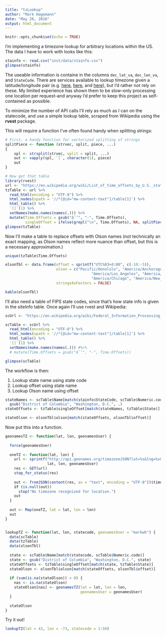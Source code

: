 ```yaml
---
title: "tzLookup"
author: "Mark Hagemann"
date: "May 26, 2016"
output: html_document
---
```


```r
knitr::opts_chunk$set(echo = TRUE)
```

I'm implementing a timezone lookup for arbitrary locations within the US. The data I have to work with looks like this: 

```r
stainfo <- read.csv("inst/data/stainfo.csv")
glimpse(stainfo)
```

The useable information is containe in the columns `dec_lat_va`, `dec_lon_va`, and `StateCode`. There are services available to lookup timezone given a latitude/longitude pair (e.g. [here](http://www.geonames.org/export/web-services.html), [here](https://developers.google.com/maps/documentation/timezone/intro#Introduction), and [here](https://timezonedb.com/api)), but I'd rather not rely on these. My limited experience has shown them to be slow--only processing one location per request--and anyway I'd prefer to keep this project as self-contained as possible. 

To minimize the number of API calls I'll rely as much as I can on the statecode, and use a simple lookup table, scraped from Wikipedia using the **rvest** package.


This will require a function I've often found handy when splitting strings:

```r

# First, a handy function for vectorized splitting of strings
splitPiece <- function (strvec, split, piece, ...) 
{
    spl <- strsplit(strvec, split = split, ...)
    out <- vapply(spl, `[`, character(1), piece)
    out
}

# Now get that table
library(rvest)
url <- "https://en.wikipedia.org/wiki/List_of_time_offsets_by_U.S._state"
tzTable <- url %>% 
  read_html(encoding = "UTF-8") %>% 
  html_nodes(xpath = '//*[@id="mw-content-text"]/table[1]') %>% 
  html_table() %>% 
  `[[`(1) %>% 
  setNames(make.names(names(.))) %>% 
  mutate(Time.Offsets = gsub("âˆ’", "-", Time.Offsets),
         singleOffset = ifelse(grepl("\n", Time.Offsets), NA, splitPiece(Time.Offsets, " ", 1)))
glimpse(tzTable)
```

Now I'll make a table to replace offsets with Olson names (not technically an exact mapping, as Olson names reflect more nuance than offset, but this is a necessary approximation.)

```r
unique(tzTable$Time.Offsets)

olsonTbl <- data.frame(offset = sprintf("UTC%03+d:00", c(-10:-5)), 
                       olson = c("Pacific/Honolulu", "America/Anchorage",
                                       "America/Los_Angeles", "America/Denver", 
                                       "America/Chicago", "America/New_York"),
                       stringsAsFactors = FALSE)

kable(olsonTbl)
```

I'll also need a table of FIPS state codes, since that's how state info is given in the siteInfo table. Once again I'll use rvest and Wikipedia:

```r
scUrl <- "https://en.wikipedia.org/wiki/Federal_Information_Processing_Standard_state_code"

scTable <- scUrl %>% 
  read_html(encoding = "UTF-8") %>% 
  html_nodes(xpath = '//*[@id="mw-content-text"]/table[1]') %>% 
  html_table() %>% 
  `[[`(1) %>% 
  setNames(make.names(names(.))) #%>% 
  # mutate(Time.Offsets = gsub("âˆ’", "-", Time.Offsets))

glimpse(scTable)
```


The workflow is then: 

1. Lookup state name using state code
2. Lookup offset using state name
3. Lookup Olson name using offset



```r
stateNames <- scTable$Name[match(stainfo$StateCode, scTable$Numeric.code)] %>% 
  gsub("District of Columbia", "Washington, D.C.", .)
stateOffsets <- tzTable$singleOffset[match(stateNames, tzTable$State)]

stateOlson <- olsonTbl$olson[match(stateOffsets, olsonTbl$offset)]

```

Now put this into a function. 


```r
geonamesTZ <- function(lat, lon, geonamesUser) {
  
  force(geonamesUser)
  
  oneTZ <- function(lat, lon) {
    url <- sprintf("http://api.geonames.org/timezoneJSON?lat=%s&lng=%s&radius=10&username=%s",
                   lat, lon, geonamesUser)
    res <- GET(url)
    stop_for_status(res)
  
    out <- fromJSON(content(res, as = "text", encoding = "UTF-8"))$timezoneID
    if (is.null(out))
      stop("No timezone recognized for location.")
    out
  }
  
  out <- Map(oneTZ, lat = lat, lon = lon)
  out
}


lookupTZ <- function(lat, lon, statecode, geonamesUser = "markwh") {
  data(scTable)
  data(tzTable)
  data(olsonTbl)
  
  state <- scTable$Name[match(statecode, scTable$Numeric.code)]
  state <- gsub("District of Columbia", "Washington, D.C.", state)
  stateOffsets <- tzTable$singleOffset[match(state, tzTable$State)]
  stateOlson <- olsonTbl$olson[match(stateOffsets, olsonTbl$offset)]
  
  if (sum(is.na(stateOlson)) > 0) {
    nas <- is.na(stateOlson)
    stateOlson[nas] <- geonamesTZ(lat = lat, lon = lon, 
                                  geonamesUser = geonamesUser)
  }
  
  stateOlson
}

```

Try it out!

```r
lookupTZ(lat = 43, lon = -73, statecode = 1:50)
```
